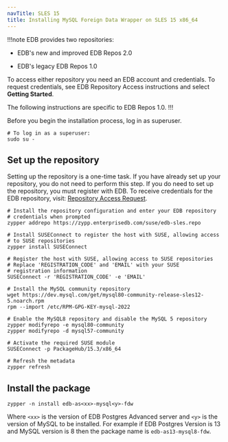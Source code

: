 ```yaml
---
navTitle: SLES 15
title: Installing MySQL Foreign Data Wrapper on SLES 15 x86_64
---
```


!!!note
EDB provides two repositories:

- EDB's new and improved EDB Repos 2.0

- EDB's legacy EDB Repos 1.0

To access either repository you need an EDB account and credentials. To request credentials, see EDB Repository Access instructions and select **Getting Started**.

The following instructions are specific to EDB Repos 1.0.
!!!

Before you begin the installation process, log in as superuser.

```shell
# To log in as a superuser:
sudo su -
```

## Set up the repository

Setting up the repository is a one-time task. If you have already set up your repository, you do not need to perform this step. If you do need to set up the repository, you must register with EDB. To receive credentials for the EDB repository, visit: [Repository Access Request](https://www.enterprisedb.com/repository-access-request).

```shell
# Install the repository configuration and enter your EDB repository
# credentials when prompted
zypper addrepo https://zypp.enterprisedb.com/suse/edb-sles.repo

# Install SUSEConnect to register the host with SUSE, allowing access
# to SUSE repositories
zypper install SUSEConnect

# Register the host with SUSE, allowing access to SUSE repositories
# Replace 'REGISTRATION_CODE' and 'EMAIL' with your SUSE
# registration information
SUSEConnect -r 'REGISTRATION_CODE' -e 'EMAIL'

# Install the MySQL community repository
wget https://dev.mysql.com/get/mysql80-community-release-sles12-5.noarch.rpm
rpm --import /etc/RPM-GPG-KEY-mysql-2022

# Enable the MySQL8 repository and disable the MySQL 5 repository
zypper modifyrepo -e mysql80-community
zypper modifyrepo -d mysql57-community

# Activate the required SUSE module
SUSEConnect -p PackageHub/15.3/x86_64

# Refresh the metadata
zypper refresh
```

## Install the package

```shell
zypper -n install edb-as<xx>-mysql<y>-fdw
```

Where `<xx>` is the version of EDB Postgres Advanced server and `<y>` is the version of MySQL to be installed. For example if EDB Postgres Version is 13 and MySQL version is 8 then the package name is `edb-as13-mysql8-fdw`.
